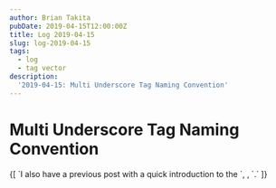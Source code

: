 ```yaml
---
author: Brian Takita
pubDate: 2019-04-15T12:00:00Z
title: Log 2019-04-15
slug: log-2019-04-15
tags:
  - log
  - tag vector
description:
  '2019-04-15: Multi Underscore Tag Naming Convention'
---
```


# Multi Underscore Tag Naming Convention
<p>
	<Van dom={
		V_fragment({ ctx },
			`I wrote `,
			V_atb({ ctx, href: '/posts/multi-underscore-tag-naming-convention-analysis' },
				'Multi Underscore Tag Naming Convention Analysis'),
			` which describes the Ontology & structure of the naming convention.`
		)
	}/>
</p>
<p>
	<Van dom={
		V_fragment({ ctx },
			`TODO: I will latter post how & why the "Multi Underscore Tag Naming Convention" (`,
			V_atb({ ctx, href: '/posts/tag-vector-0-introduction'},
				`(Tag Vector: Part 0: Introduction)`),
			` can assist in creating simpler software that scales with complexity. Also, I will explain how this naming
			convention makes it easy to find abstractions in a codebase with confidence, across any number of software &
			data layers.`)
	}/>
</p>
<p>
	{[
		`I also have a previous post with a quick introduction to the `,
		<Van dom={
			V_atb({ ctx, href: '/posts/naming-conventions' },
				`Multi Underscore Tag Naming Convention`)
		}/>,
		`.`
	]}
</p>
